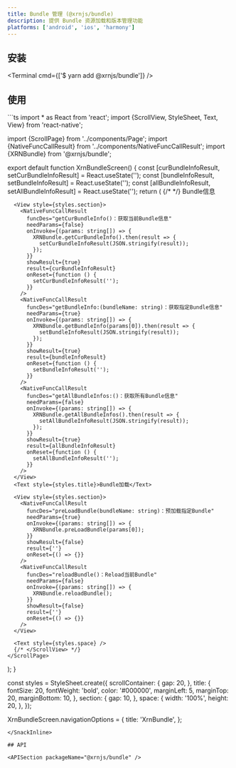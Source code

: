 ```yaml
---
title: Bundle 管理 (@xrnjs/bundle)
description: 提供 Bundle 资源加载和版本管理功能
platforms: ['android', 'ios', 'harmony']
---
```



## 安装


<Terminal cmd={['$ yarn add @xrnjs/bundle']} />


## 使用

<SnackInline label="Basic usage">
```ts
import * as React from 'react';
import {ScrollView, StyleSheet, Text, View} from 'react-native';

import {ScrollPage} from '../components/Page';
import {NativeFuncCallResult} from '../components/NativeFuncCallResult';
import {XRNBundle} from '@xrnjs/bundle';

export default function XrnBundleScreen() {
  const [curBundleInfoResult, setCurBundleInfoResult] = React.useState('');
  const [bundleInfoResult, setBundleInfoResult] = React.useState('');
  const [allBundleInfoResult, setAllBundleInfoResult] = React.useState('');
  return (
    <ScrollPage>
      {/* <ScrollView style={styles.scrollContainer}> */}
      <Text style={styles.title}>Bundle信息</Text>

      <View style={styles.section}>
        <NativeFuncCallResult
          funcDes="getCurBundleInfo()：获取当前Bundle信息"
          needParams={false}
          onInvoke={(params: string[]) => {
            XRNBundle.getCurBundleInfo().then(result => {
              setCurBundleInfoResult(JSON.stringify(result));
            });
          }}
          showResult={true}
          result={curBundleInfoResult}
          onReset={function () {
            setCurBundleInfoResult('');
          }}
        />
        <NativeFuncCallResult
          funcDes="getBundleInfo:(bundleName: string)：获取指定Bundle信息"
          needParams={true}
          onInvoke={(params: string[]) => {
            XRNBundle.getBundleInfo(params[0]).then(result => {
              setBundleInfoResult(JSON.stringify(result));
            });
          }}
          showResult={true}
          result={bundleInfoResult}
          onReset={function () {
            setBundleInfoResult('');
          }}
        />
        <NativeFuncCallResult
          funcDes="getAllBundleInfos:()：获取所有Bundle信息"
          needParams={false}
          onInvoke={(params: string[]) => {
            XRNBundle.getAllBundleInfos().then(result => {
              setAllBundleInfoResult(JSON.stringify(result));
            });
          }}
          showResult={true}
          result={allBundleInfoResult}
          onReset={function () {
            setAllBundleInfoResult('');
          }}
        />
      </View>
      <Text style={styles.title}>Bundle加载</Text>

      <View style={styles.section}>
        <NativeFuncCallResult
          funcDes="preLoadBundle(bundleName: string)：预加载指定Bundle"
          needParams={true}
          onInvoke={(params: string[]) => {
            XRNBundle.preLoadBundle(params[0]);
          }}
          showResult={false}
          result={''}
          onReset={() => {}}
        />
        <NativeFuncCallResult
          funcDes="reloadBundle()：Reload当前Bundle"
          needParams={false}
          onInvoke={(params: string[]) => {
            XRNBundle.reloadBundle();
          }}
          showResult={false}
          result={''}
          onReset={() => {}}
        />
      </View>

      <Text style={styles.space} />
      {/* </ScrollView> */}
    </ScrollPage>
  );
}

const styles = StyleSheet.create({
  scrollContainer: {
    gap: 20,
  },
  title: {
    fontSize: 20,
    fontWeight: 'bold',
    color: '#000000',
    marginLeft: 5,
    marginTop: 20,
    marginBottom: 10,
  },
  section: {
    gap: 10,
  },
  space: {
    width: '100%',
    height: 20,
  },
});

XrnBundleScreen.navigationOptions = {
  title: 'XrnBundle',
};

```
</SnackInline>

## API

<APISection packageName="@xrnjs/bundle" /> 